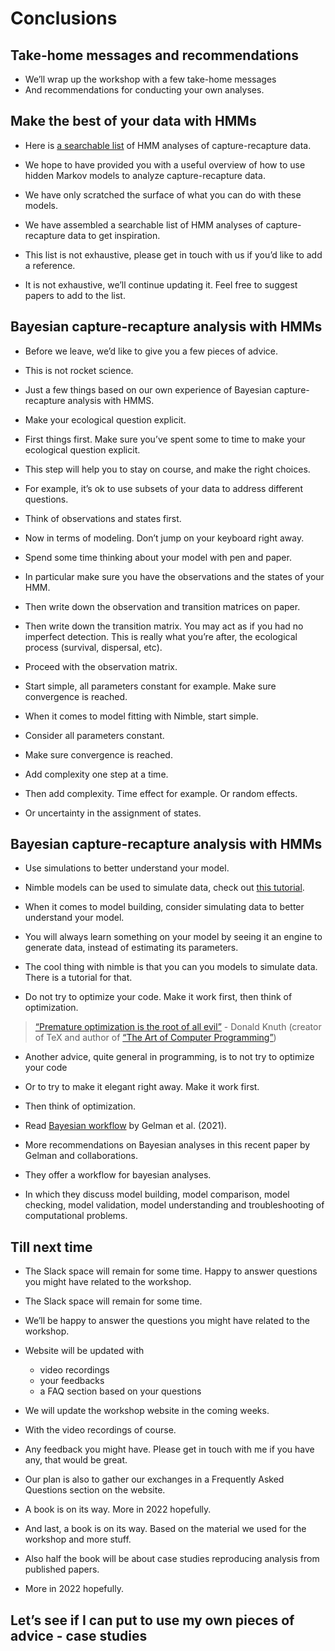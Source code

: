 # Conclusions {#conclusions}


## Take-home messages and recommendations

+ We'll wrap up the workshop with a few take-home messages 
+ And recommendations for conducting your own analyses.

## Make the best of your data with HMMs

+ Here is [a searchable list](applistHMM.html) of HMM analyses of capture-recapture data.

+ We hope to have provided you with a useful overview of how to use hidden Markov models to analyze capture-recapture data. 
+ We have only scratched the surface of what you can do with these models. 
+ We have assembled a searchable list of HMM analyses of capture-recapture data to get inspiration. 

+ This list is not exhaustive, please get in touch with us if you'd like to add a reference.

+ It is not exhaustive, we'll continue updating it. Feel free to suggest papers to add to the list. 

## Bayesian capture-recapture analysis with HMMs

+ Before we leave, we'd like to give you a few pieces of advice.
+ This is not rocket science.
+ Just a few things based on our own experience of Bayesian capture-recapture analysis with HMMS.

+ Make your ecological question explicit. 

+ First things first. Make sure you've spent some to time to make your ecological question explicit. 
+ This step will help you to stay on course, and make the right choices. 
+ For example, it's ok to use subsets of your data to address different questions. 

+ Think of observations and states first. 

+ Now in terms of modeling. Don't jump on your keyboard right away. 
+ Spend some time thinking about your model with pen and paper. 
+ In particular make sure you have the observations and the states of your HMM. 

+ Then write down the observation and transition matrices on paper. 

+ Then write down the transition matrix. You may act as if you had no imperfect detection. This is really what you're after, the ecological process (survival, dispersal, etc). 
+ Proceed with the observation matrix. 

+ Start simple, all parameters constant for example. Make sure convergence is reached.

+ When it comes to model fitting with Nimble, start simple. 
+ Consider all parameters constant. 
+ Make sure convergence is reached. 

+ Add complexity one step at a time. 

+ Then add complexity. Time effect for example. Or random effects.
+ Or uncertainty in the assignment of states. 

## Bayesian capture-recapture analysis with HMMs

+ Use simulations to better understand your model. 

+ Nimble models can be used to simulate data, check out [this tutorial](https://r-nimble.org/nimbleExamples/simulation_from_model.html).  

+ When it comes to model building, consider simulating data to better understand your model. 
+ You will always learn something on your model by seeing it an engine to generate data, instead of estimating its parameters.
+ The cool thing with nimble is that you can you models to simulate data. There is a tutorial for that.  

+ Do not try to optimize your code. Make it work first, then think of optimization. 

> ["Premature optimization is the root of all evil"](https://stackify.com/premature-optimization-evil/) - Donald Knuth (creator of TeX and author of ["The Art of Computer Programming"](https://en.wikipedia.org/wiki/The_Art_of_Computer_Programming))

+ Another advice, quite general in programming, is to not try to optimize your code
+ Or to try to make it elegant right away. Make it work first. 
+ Then think of optimization. 

+ Read [Bayesian workflow](https://arxiv.org/abs/2011.01808) by Gelman et al. (2021).

+ More recommendations on Bayesian analyses in this recent paper by Gelman and collaborations. 
+ They offer a workflow for bayesian analyses.
+ In which they discuss model building, model comparison, model checking, model validation, model understanding and troubleshooting of computational problems.

<!-- --- -->
<!-- ## Nimble -->

<!-- + [TO BE COMPLETED BY ALL] -->

<!-- + Go for `nimbleMCMC()` if standard needs.  -->

<!-- + Unleash full `Nimble` potential for improving MCMC or implementing new distributions.  -->

## Till next time

+ The Slack space will remain for some time. Happy to answer questions you might have related to the workshop. 

+ The Slack space will remain for some time. 
+ We'll be happy to answer the questions you might have related to the workshop. 

+ Website will be updated with

    + video recordings
    + your feedbacks
    + a FAQ section based on your questions

+ We will update the workshop website in the coming weeks. 
+ With the video recordings of course. 
+ Any feedback you might have. Please get in touch with me if you have any, that would be great. 
+ Our plan is also to gather our exchanges in a Frequently Asked Questions section on the website. 

+ A book is on its way. More in 2022 hopefully.

+ And last, a book is on its way. Based on the material we used for the workshop and more stuff. 
+ Also half the book will be about case studies reproducing analysis from published papers. 
+ More in 2022 hopefully. 

## Let's see if I can put to use my own pieces of advice - case studies
